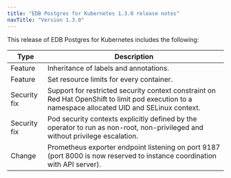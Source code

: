 ```yaml
---
title: "EDB Postgres for Kubernetes 1.3.0 release notes"
navTitle: "Version 1.3.0"
---
```


This release of EDB Postgres for Kubernetes includes the following:

| Type           | Description                                                                                                                        |
| -------------- | ---------------------------------------------------------------------------------------------------------------------------------- |
| Feature | Inheritance of labels and annotations. |
| Feature | Set resource limits for every container. |
| Security fix | Support for restricted security context constraint on Red Hat OpenShift to limit pod execution to a namespace allocated UID and SELinux context. |
| Security fix | Pod security contexts explicitly defined by the operator to run as non-root, non-privileged and without privilege escalation. |
| Change | Prometheus exporter endpoint listening on port 9187 (port 8000 is now reserved to instance coordination with API server).| 



